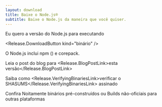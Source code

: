 ```yaml
---
layout: download
title: Baixe o Node.js®️
subtitle: Baixe o Node.js da maneira que você quiser.
---
```


<section>
  Eu quero a versão <Release.VersionDropdown /> do Node.js para <Release.OperatingSystemDropdown /> executando <Release.BitnessDropdown />

  <Release.DownloadButton kind="binário" />
</section>

<section>
  O Node.js inclui <LinkWithArrow href="https://npmjs.com">npm</LinkWithArrow> (<Release.NpmVersion />) e corepack.

Leia o post do blog para <Release.BlogPostLink>esta versão</Release.BlogPostLink>

Saiba como <Release.VerifyingBinariesLink>verificar o SHASUMS</Release.VerifyingBinariesLink> assinado

Confira <LinkWithArrow href="https://nodejs.org/download/nightly/">Noitamente</LinkWithArrow> binários pré-construídos ou <LinkWithArrow href="https://unofficial-builds.nodejs.org/download/">Builds não-oficiais</LinkWithArrow> para outras plataformas

</section>
